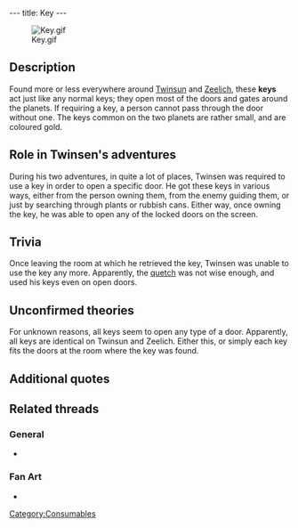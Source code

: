 ---
title: Key
---

[[Image:Key.gif|right]]

{{Quote|
Quote=Can't start this machine without an ignition key!|
Character=[[Twinsen]]}}

==Description==
Found more or less everywhere around [[Twinsun]] and [[Zeelich]], these '''keys''' act just like any normal keys; they open most of the doors and gates around the planets. If requiring a key, a person cannot pass through the door without one. The keys common on the two planets are rather small, and are coloured gold.

==Role in Twinsen's adventures==
During his two adventures, in quite a lot of places, Twinsen was required to use a key in order to open a specific door. He got these keys in various ways, either from the person owning them, from the enemy guiding them, or just by searching through plants or rubbish cans. Either way, once owning the key, he was able to open any of the locked doors on the screen.

==Trivia==
Once leaving the room at which he retrieved the key, Twinsen was unable to use the key any more. Apparently, the [[quetch]] was not wise enough, and used his keys even on open doors.

==Unconfirmed theories==
For unknown reasons, all keys seem to open any type of a door. Apparently, all keys are identical on Twinsun and Zeelich. Either this, or simply each key fits the doors at the room where the key was found.

==Additional quotes==
{{Quote|
Quote=Let's see now, where did I put my key?|
Character=[[Mies van der Rooh]]}}
{{Quote|
Quote=Hey, get me out of here! Find a key quick!|
Character=[[Raymond the Elf]]}}
{{Quote|
Quote=Yeah, the clones already confiscated the key to my cellar, so don't be surprised when they come back to close down the tavern!|
Character=[[Tavern grobo]]}}
{{Quote|
Quote=Here, little guy, take the ignition key and bring the bulldozer back for me - I'll appreciate it. I don't have time to do it myself.|
Character=Construction [[grobo]]}}
{{Quote|
Quote=It's kind of you to help me, but I managed to steal the guard's key. Take it, I don't need it any more.|
Character=Prisoned grobo}}
{{Quote|
Quote=Oh, thanks a bunch, pal! Listen, this kid, he give me the key to the chapel. Here, take it. I've had enough fun with it.|
Character=Old [[wannie]]}}
{{Quote|
Quote=The Monk, he threw me out of his choir. It's not fair, I didn't do anything. So I stole the key to the chapel! So I boxed it in and gave it to the old man!|
Character=Johnny}}

==Related threads==
===General===
* {{thread|id=3797|title=A unknow key}}

===Fan Art===
* {{post|id=112171|title=Lba3}}

[[Category:Consumables]]